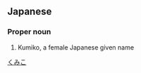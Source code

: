 ==Japanese==
{{ja-kanjitab|紅|実|子}}

===Proper noun===
{{ja-pos|proper|くみこ}}
# Kumiko, a female Japanese given name

[[Category:Japanese female given names|くみこ]]